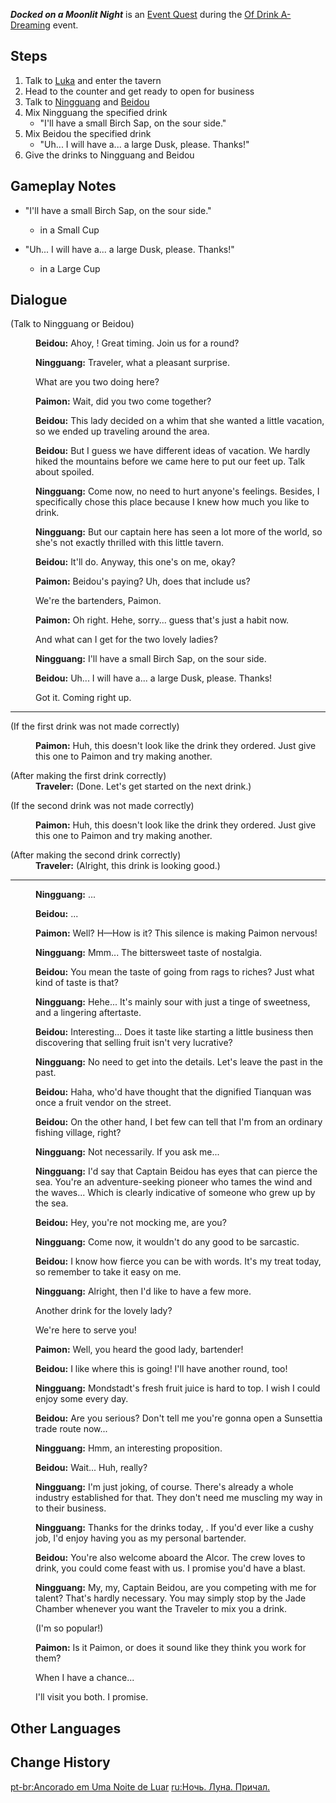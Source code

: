 {{Quest Infobox
|id            = 70508
|image         = Event Quest Docked on a Moonlit Night.png
|type          = World
|region        = Mondstadt
|area          = Starfell Valley
|subarea       = Mondstadt City
|event_name    = Of Drink A-Dreaming
|requirement   = Complete {{Quest|Dandelion, Rose, and Windwheel Aster|showType=0}} and {{Quest|Surrounded by the Aroma of Tea|showType=0}}
|startLocation = [[City of Mondstadt]], [[Mondstadt]]
|next          = 
|rewards       = Primogem*60;Mora*40,000
|otherRewards  = 
|characters    = Beidou; Ningguang; Paimon; Traveler
|voiced        = yes
}}
'''''Docked on a Moonlit Night''''' is an [[Event Quest]] during the [[Of Drink A-Dreaming]] event.

==Steps==
# Talk to [[Luka]] and enter the tavern
# Head to the counter and get ready to open for business
# Talk to [[Ningguang]] and [[Beidou]]
# Mix Ningguang the specified drink
#* "I'll have a small Birch Sap, on the sour side."
# Mix Beidou the specified drink
#* "Uh... I will have a... a large Dusk, please. Thanks!"
# Give the drinks to Ningguang and Beidou

==Gameplay Notes==
* "I'll have a small Birch Sap, on the sour side."
** {{Ingredient|Juice|2}}{{Ingredient|Lemon|2+}} in a Small Cup
* "Uh... I will have a... a large Dusk, please. Thanks!"
** {{Ingredient|Tea|1}}{{Ingredient|Juice|2}} in a Large Cup

==Dialogue==
{{Quest Description|"Do you know that I met a very nice client today? She moved and talked with grace &mdash; a very generous buyer, too."<br>"What did you sell her?" "Trade secret."}}
{{Dialogue Start}}
:{{Black Screen|Another familiar face has arrived at the tavern.}}
;(Talk to Ningguang or Beidou)
:{{A|vo eqtj007 1 beidou 01.ogg|}} '''Beidou:''' Ahoy, {{Traveler}}! Great timing. Join us for a round?
:{{A|vo eqtj007 1 ningguang 01.ogg|}} '''Ningguang:''' Traveler, what a pleasant surprise.
:{{DIcon}} What are you two doing here?
:{{A|vo eqtj007 1 paimon 01.ogg|}} '''Paimon:''' Wait, did you two come together?
:{{A|vo eqtj007 1 beidou 02.ogg|}} '''Beidou:''' This lady decided on a whim that she wanted a little vacation, so we ended up traveling around the area.
:{{A|vo eqtj007 1 beidou 03.ogg|}} '''Beidou:''' But I guess we have different ideas of vacation. We hardly hiked the mountains before we came here to put our feet up. Talk about spoiled.
:{{A|vo eqtj007 1 ningguang 02.ogg|}} '''Ningguang:''' Come now, no need to hurt anyone's feelings. Besides, I specifically chose this place because I knew how much you like to drink.
:{{A|vo eqtj007 1 ningguang 03.ogg|}} '''Ningguang:''' But our captain here has seen a lot more of the world, so she's not exactly thrilled with this little tavern.
:{{A|vo eqtj007 1 beidou 04.ogg|}} '''Beidou:''' It'll do. Anyway, this one's on me, okay?
:{{A|vo eqtj007 1 paimon 02.ogg|}} '''Paimon:''' Beidou's paying? Uh, does that include us?
:{{DIcon}} We're the bartenders, Paimon.
:{{A|vo eqtj007 1 paimon 03.ogg|}} '''Paimon:''' Oh right. Hehe, sorry... guess that's just a habit now.
:{{DIcon}} And what can I get for the two lovely ladies?
:{{A|vo eqtj007 1 ningguang 04.ogg|}} '''Ningguang:''' I'll have a small Birch Sap, on the sour side.
:{{A|vo eqtj007 1 beidou 05.ogg|}} '''Beidou:''' Uh... I will have a... a large Dusk, please. Thanks!
:{{DIcon}} Got it. Coming right up.
----
;(If the first drink was not made correctly)
:{{A|Vo eqtj002 3 paimon 01.ogg}} '''Paimon:''' Huh, this doesn't look like the drink they ordered. Just give this one to Paimon and try making another.

;(After making the first drink correctly)
:'''Traveler:''' (Done. Let's get started on the next drink.)

;(If the second drink was not made correctly)
:{{A|Vo eqtj002 3 paimon 01.ogg}} '''Paimon:''' Huh, this doesn't look like the drink they ordered. Just give this one to Paimon and try making another.

;(After making the second drink correctly)
:'''Traveler:''' (Alright, this drink is looking good.)
----
:{{A|vo eqtj007 2 ningguang 01.ogg|}} '''Ningguang:''' ...
:{{A|vo eqtj007 2 beidou 01.ogg|}} '''Beidou:''' ...
:{{A|vo eqtj007 2 paimon 01.ogg|}} '''Paimon:''' Well? H&mdash;How is it? This silence is making Paimon nervous!
:{{A|vo eqtj007 2 ningguang 02.ogg|}} '''Ningguang:''' Mmm... The bittersweet taste of nostalgia.
:{{A|vo eqtj007 2 beidou 02.ogg|}} '''Beidou:''' You mean the taste of going from rags to riches? Just what kind of taste is that?
:{{A|vo eqtj007 2 ningguang 03.ogg|}} '''Ningguang:''' Hehe... It's mainly sour with just a tinge of sweetness, and a lingering aftertaste.
:{{A|vo eqtj007 2 beidou 03.ogg|}} '''Beidou:''' Interesting... Does it taste like starting a little business then discovering that selling fruit isn't very lucrative?
:{{A|vo eqtj007 2 ningguang 04.ogg|}} '''Ningguang:''' No need to get into the details. Let's leave the past in the past.
:{{A|vo eqtj007 2 beidou 04.ogg|}} '''Beidou:''' Haha, who'd have thought that the dignified Tianquan was once a fruit vendor on the street.
:{{A|vo eqtj007 2 beidou 05.ogg|}} '''Beidou:''' On the other hand, I bet few can tell that I'm from an ordinary fishing village, right?
:{{A|vo eqtj007 2 ningguang 05.ogg|}} '''Ningguang:''' Not necessarily. If you ask me...
:{{A|vo eqtj007 2 ningguang 06.ogg|}} '''Ningguang:''' I'd say that Captain Beidou has eyes that can pierce the sea. You're an adventure-seeking pioneer who tames the wind and the waves... Which is clearly indicative of someone who grew up by the sea.
:{{A|vo eqtj007 2 beidou 06.ogg|}} '''Beidou:''' Hey, you're not mocking me, are you?
:{{A|vo eqtj007 2 ningguang 07.ogg|}} '''Ningguang:''' Come now, it wouldn't do any good to be sarcastic.
:{{A|vo eqtj007 2 beidou 07.ogg|}} '''Beidou:''' I know how fierce you can be with words. It's my treat today, so remember to take it easy on me.
:{{A|vo eqtj007 2 ningguang 08.ogg|}} '''Ningguang:''' Alright, then I'd like to have a few more.
:{{DIcon}} Another drink for the lovely lady?
:{{DIcon}} We're here to serve you!
:{{A|vo eqtj007 2 paimon 02.ogg|}} '''Paimon:''' Well, you heard the good lady, bartender!
:{{A|vo eqtj007 2 beidou 08.ogg|}} '''Beidou:''' I like where this is going! I'll have another round, too!
:{{Black Screen|You give the two a refill immediately...}}
:{{A|vo eqtj007 2 ningguang 09.ogg|}} '''Ningguang:''' Mondstadt's fresh fruit juice is hard to top. I wish I could enjoy some every day.
:{{A|vo eqtj007 2 beidou 09.ogg|}} '''Beidou:''' Are you serious? Don't tell me you're gonna open a Sunsettia trade route now...
:{{A|vo eqtj007 2 ningguang 10.ogg|}} '''Ningguang:''' Hmm, an interesting proposition.
:{{A|vo eqtj007 2 beidou 10.ogg|}} '''Beidou:''' Wait... Huh, really?
:{{A|vo eqtj007 2 ningguang 11.ogg|}} '''Ningguang:''' I'm just joking, of course. There's already a whole industry established for that. They don't need me muscling my way in to their business.
:{{A|vo eqtj007 2 ningguang 12.ogg|}} '''Ningguang:''' Thanks for the drinks today, {{Traveler}}. If you'd ever like a cushy job, I'd enjoy having you as my personal bartender.
:{{A|vo eqtj007 2 beidou 11.ogg|}} '''Beidou:''' You're also welcome aboard the Alcor. The crew loves to drink, you could come feast with us. I promise you'd have a blast.
:{{A|vo eqtj007 2 ningguang 13.ogg|}} '''Ningguang:''' My, my, Captain Beidou, are you competing with me for talent? That's hardly necessary. You may simply stop by the Jade Chamber whenever you want the Traveler to mix you a drink.
:{{DIcon}} (I'm so popular!)
:{{A|vo eqtj007 2 paimon 03.ogg|}} '''Paimon:''' Is it Paimon, or does it sound like they think you work for them?
:{{DIcon}} When I have a chance...
:{{DIcon}} I'll visit you both. I promise.
{{Dialogue End}}

==Other Languages==
{{Other Languages
|en      = Docked on a Moonlit Night
|zhs     = 月夜，泊船码头
|zhs_rm  = Yuèyè, Bóchuán Mǎtóu
|zht     = 月夜，泊船碼頭
|zht_rm  = Yuèyè, Bóchuán Mǎtóu
|zh_tl   = Moonlit Night, Ship Docked on the Wharf
|ja      = 月夜、船は埠頭に泊まる
|ja_rm   = Tsukiyo, Fune wa Futou ni Tomasu
|ja_tl   = Moonlit Night, Ship Docked on the Wharf
|ko      = 달밤, 그리고 부두
|ko_tl   = Moonlit Night, And Dock
|es      = El muelle bajo la luna
|es_tl   = The Dock Under the Moon
|fr      = Amarrée sous le clair de lune
|fr_tl   = Docked Under the Moonlight
|ru      = Ночь. Луна. Причал.
|ru_tl   = Night. Moon. Dock.
|th      = คืนแห่งจันทร์ในท่าเทียบเรือ
|th_rm   = 
|th_tl   = 
|vi      = Cập Bến Đêm Trăng
|vi_tl   = 
|de      = Angedockt in einer mondhellen Nacht
|de_tl   = Docked in a Moonlit Night
|id      = Berlabuh Pada Malam Bulan Bersinar
|id_tl   = Docked on a Moonlit Night
|pt      = Ancorado em Uma Noite de Luar
|pt_tl   = 
}}

==Change History==
{{Change History|2.5}}

[[pt-br:Ancorado em Uma Noite de Luar]]
[[ru:Ночь. Луна. Причал.]]